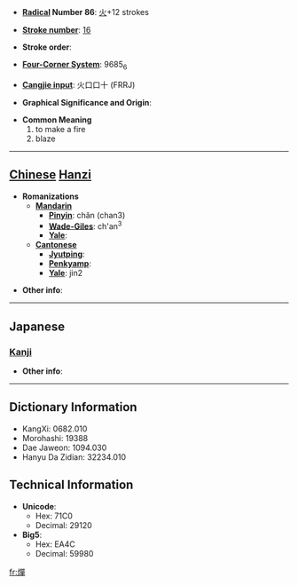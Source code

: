 * '''[[Wiktionary:Chinese radical index| Radical]] Number 86''': [[Wiktionary:Chinese radical index 火|火]]+12 strokes

* '''[[Wiktionary:Chinese total strokes index|Stroke number]]''': [[Wiktionary:Chinese total strokes index 16|16]]

* '''Stroke order''': 

* '''[[Wiktionary:Chinese four corner index|Four-Corner System]]''': 9685<sub>6</sub>

* '''[[Wiktionary:Chinese Cangjie index|Cangjie input]]''': 火口口十 (FRRJ)

* '''Graphical Significance and Origin''': 

* '''Common Meaning'''
*#to make a fire
*# blaze


----

== [[Chinese]] [[Hanzi]] ==

* '''Romanizations'''
** '''[[Mandarin]]'''
*** '''[[Pinyin]]''': chǎn (chan3)
*** '''[[Wade-Giles]]''': ch'an<sup>3</sup>
*** '''[[Yale]]''': 
** '''[[Cantonese]]'''
*** '''[[Jyutping]]''':
*** '''[[Penkyamp]]''': 
*** '''[[Yale]]''': jin2

* '''Other info''': 

----

==Japanese==
===[[Kanji]]===
{{kanji|on readings=[[せん]] (sen), [[たん]] (tan)
|kun readings=[[たく]] (taku)
}}

* '''Other info''':  

----

== Dictionary Information ==

* KangXi: 0682.010
* Morohashi: 19388
* Dae Jaweon: 1094.030
* Hanyu Da Zidian: 32234.010

== Technical Information ==

* '''Unicode''':
** Hex: 71C0
** Decimal: 29120
* '''Big5''':
** Hex: EA4C
** Decimal: 59980

[[fr:燀]]